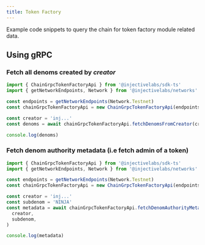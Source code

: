 ```yaml
---
title: Token Factory
---
```


Example code snippets to query the chain for token factory module related data.

## Using gRPC

### Fetch all denoms created by _creator_

```ts lines highlight={1}
import { ChainGrpcTokenFactoryApi } from '@injectivelabs/sdk-ts'
import { getNetworkEndpoints, Network } from '@injectivelabs/networks'

const endpoints = getNetworkEndpoints(Network.Testnet)
const chainGrpcTokenFactoryApi = new ChainGrpcTokenFactoryApi(endpoints.grpc)

const creator = 'inj...'
const denoms = await chainGrpcTokenFactoryApi.fetchDenomsFromCreator(creator)

console.log(denoms)
```

### Fetch denom authority metadata (i.e fetch admin of a token)

```ts
import { ChainGrpcTokenFactoryApi } from '@injectivelabs/sdk-ts'
import { getNetworkEndpoints, Network } from '@injectivelabs/networks'

const endpoints = getNetworkEndpoints(Network.Testnet)
const chainGrpcTokenFactoryApi = new ChainGrpcTokenFactoryApi(endpoints.grpc)

const creator = 'inj...'
const subdenom = 'NINJA'
const metadata = await chainGrpcTokenFactoryApi.fetchDenomAuthorityMetadata(
  creator,
  subdenom,
)

console.log(metadata)
```
